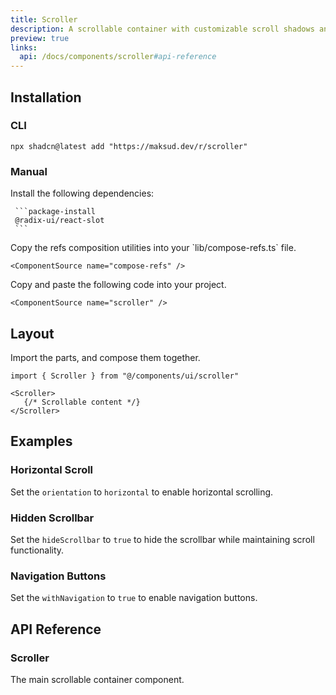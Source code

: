 ```yaml
---
title: Scroller
description: A scrollable container with customizable scroll shadows and navigation buttons.
preview: true
links:
  api: /docs/components/scroller#api-reference
---
```


<ComponentTabs name="scroller-demo" />

## Installation

### CLI

```package-install
npx shadcn@latest add "https://maksud.dev/r/scroller"
```

### Manual

<Steps>
  <Step>
     Install the following dependencies:

     ```package-install
     @radix-ui/react-slot
     ```
  </Step>
  <Step>
    Copy the refs composition utilities into your `lib/compose-refs.ts` file.

    <ComponentSource name="compose-refs" />
  </Step>
  <Step>
    Copy and paste the following code into your project.

    <ComponentSource name="scroller" />
  </Step>
</Steps>

## Layout

Import the parts, and compose them together.

```tsx
import { Scroller } from "@/components/ui/scroller"

<Scroller>
   {/* Scrollable content */}
</Scroller>
```

## Examples

### Horizontal Scroll

Set the `orientation` to `horizontal` to enable horizontal scrolling.

<ComponentTabs name="scroller-horizontal-demo" />

### Hidden Scrollbar

Set the `hideScrollbar` to `true` to hide the scrollbar while maintaining scroll functionality.

<ComponentTabs name="scroller-hidden-demo" />

### Navigation Buttons

Set the `withNavigation` to `true` to enable navigation buttons.

<ComponentTabs name="scroller-navigation-demo" />

## API Reference

### Scroller

The main scrollable container component.

<AutoTypeTable
  path="./types/docs/scroller.ts"
  name="ScrollerProps"
/>
